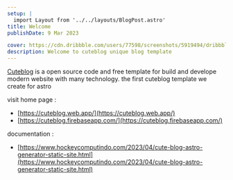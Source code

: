 ```yaml
---
setup: |
  import Layout from '../../layouts/BlogPost.astro'
title: Welcome
publishDate: 9 Mar 2023

cover: https://cdn.dribbble.com/users/77598/screenshots/5919494/dribbble.png
description: Welcome to cuteblog unique blog template
---
```


[Cuteblog](https://cuteblog.netlify.app/) is a open source code and free template for build and develope modern website with many technology.
the first cuteblog template we create for astro

visit home page :

- [https://cuteblog.web.app/](https://cuteblog.web.app/)
- [https://cuteblog.firebaseapp.com/](https://cuteblog.firebaseapp.com/)

documentation :

- [https://www.hockeycomputindo.com/2023/04/cute-blog-astro-generator-static-site.html](https://www.hockeycomputindo.com/2023/04/cute-blog-astro-generator-static-site.html)
